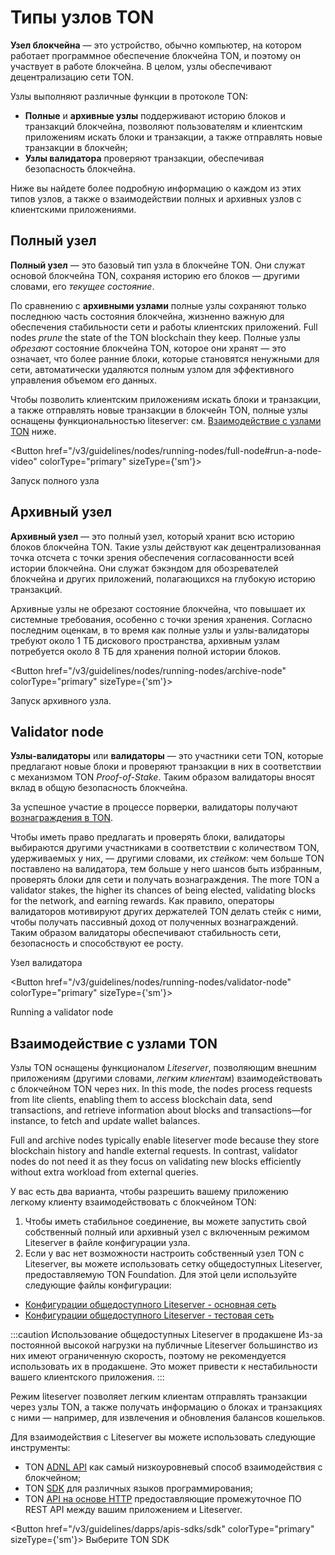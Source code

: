 

# Типы узлов TON

**Узел блокчейна** — это устройство, обычно компьютер, на котором работает программное обеспечение блокчейна TON, и поэтому он участвует в работе блокчейна. В целом, узлы обеспечивают децентрализацию сети TON.

Узлы выполняют различные функции в протоколе TON:

- **Полные** и **архивные узлы** поддерживают историю блоков и транзакций блокчейна, позволяют пользователям и клиентским приложениям искать блоки и транзакции, а также отправлять новые транзакции в блокчейн;
- **Узлы валидатора** проверяют транзакции, обеспечивая безопасность блокчейна.

Ниже вы найдете более подробную информацию о каждом из этих типов узлов, а также о взаимодействии полных и архивных узлов с клиентскими приложениями.

## Полный узел

**Полный узел** — это базовый тип узла в блокчейне TON. Они служат основой блокчейна TON, сохраняя историю его блоков — другими словами, его _текущее состояние_.

По сравнению с **архивными узлами** полные узлы сохраняют только последнюю часть состояния блокчейна, жизненно важную для обеспечения стабильности сети и работы клиентских приложений. Full nodes _prune_ the state of the TON blockchain they keep. Полные узлы _обрезают_ состояние блокчейна TON, которое они хранят — это означает, что более ранние блоки, которые становятся ненужными для сети, автоматически удаляются полным узлом для эффективного управления объемом его данных.

Чтобы позволить клиентским приложениям искать блоки и транзакции, а также отправлять новые транзакции в блокчейн TON, полные узлы оснащены функциональностью liteserver: см. [Взаимодействие с узлами TON](#interacting-with-ton-nodes) ниже.

<Button href="/v3/guidelines/nodes/running-nodes/full-node#run-a-node-video"
colorType="primary" sizeType={'sm'}>

  Запуск полного узла

</Button>

## Архивный узел

**Архивный узел** — это полный узел, который хранит всю историю блоков блокчейна TON. Такие узлы действуют как децентрализованная точка отсчета с точки зрения обеспечения согласованности всей истории блокчейна. Они служат бэкэндом для обозревателей блокчейна и других приложений, полагающихся на глубокую историю транзакций.

Архивные узлы не обрезают состояние блокчейна, что повышает их системные требования, особенно с точки зрения хранения. Согласно последним оценкам, в то время как полные узлы и узлы-валидаторы требуют около 1 ТБ дискового пространства, архивным узлам потребуется около 8 ТБ для хранения полной истории блоков.

<Button href="/v3/guidelines/nodes/running-nodes/archive-node"
        colorType="primary" sizeType={'sm'}>

Запуск архивного узла.

</Button>

## Validator node

**Узлы-валидаторы** или **валидаторы** — это участники сети TON, которые предлагают новые блоки и проверяют транзакции в них в соответствии с механизмом TON _Proof-of-Stake_. Таким образом валидаторы вносят вклад в общую безопасность блокчейна.

За успешное участие в процессе порверки, валидаторы получают [вознаграждения в TON](/v3/documentation/infra/nodes/validation/staking-incentives).

Чтобы иметь право предлагать и проверять блоки, валидаторы выбираются другими участниками в соответствии с количеством TON, удерживаемых у них, — другими словами, их _стейком_: чем больше TON поставлено на валидатора, тем больше у него шансов быть избранным, проверять блоки для сети и получать вознаграждения. The more TON a validator stakes, the higher its chances of being elected, validating blocks for the network, and earning rewards. Как правило, операторы валидаторов мотивируют других держателей TON делать стейк с ними, чтобы получать пассивный доход от полученных вознаграждений. Таким образом валидаторы обеспечивают стабильность сети, безопасность и способствуют ее росту.

Узел валидатора

<Button href="/v3/guidelines/nodes/running-nodes/validator-node"
        colorType="primary" sizeType={'sm'}>

  Running a validator node

</Button>

## Взаимодействие с узлами TON

Узлы TON оснащены функционалом _Liteserver_, позволяющим внешним приложениям (другими словами, _легким клиентам_) взаимодействовать с блокчейном TON через них. In this mode, the nodes process requests from lite clients, enabling them to access blockchain data, send transactions, and retrieve information about blocks and transactions—for instance, to fetch and update wallet balances.

Full and archive nodes typically enable liteserver mode because they store blockchain history and handle external requests. In contrast, validator nodes do not need it as they focus on validating new blocks efficiently without extra workload from external queries.

У вас есть два варианта, чтобы разрешить вашему приложению легкому клиенту взаимодействовать с блокчейном TON:

1. Чтобы иметь стабильное соединение, вы можете запустить свой собственный полный или архивный узел с включенным режимом Liteserver в файле конфигурации узла.
2. Если у вас нет возможности настроить собственный узел TON с Liteserver, вы можете использовать сетку общедоступных Liteserver, предоставляемую TON Foundation. Для этой цели используйте следующие файлы конфигурации:

- [Конфигурации общедоступного Liteserver - основная сеть](https://ton.org/global-config.json)
- [Конфигурации общедоступного Liteserver - тестовая сеть](https://ton.org/testnet-global.config.json)

:::caution Использование общедоступных Liteserver в продакшене
Из-за постоянной высокой нагрузки на публичные Liteserver большинство из них имеют ограниченную скорость, поэтому не рекомендуется использовать их в продакшене.
Это может привести к нестабильности вашего клиентского приложения.
:::

Режим liteserver позволяет легким клиентам отправлять транзакции через узлы TON, а также получать информацию о блоках и транзакциях с ними — например, для извлечения и обновления балансов кошельков.

Для взаимодействия с Liteserver вы можете использовать следующие инструменты:

- TON [ADNL API](/v3/guidelines/dapps/apis-sdks/ton-adnl-apis) как самый низкоуровневый способ взаимодействия с блокчейном;
- TON [SDK](/v3/guidelines/dapps/apis-sdks/sdk) для различных языков программирования;
- TON [API на основе HTTP](/v3/concepts/dive-into-ton/ton-ecosystem/explorers-in-ton) предоставляющие промежуточное ПО REST API между вашим приложением и Liteserver.

<Button href="/v3/guidelines/dapps/apis-sdks/sdk"
colorType="primary" sizeType={'sm'}>
Выберите TON SDK
</Button>

<Feedback />
